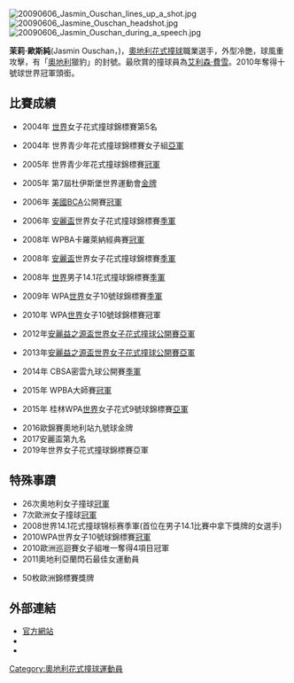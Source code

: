 {{MedalTableTop}}
{{MedalSport | 女子[[花式撞球|花式撞球]]}}
{{MedalCompetition | [[世界運動會|世界運動會]]}}
{{MedalSilver | [[2009年世界運動會撞球比賽|2009年高雄]] | 個人 }}
{{MedalBottom}}

[[File:20090606_Jasmin_Ouschan_lines_up_a_shot.jpg|thumb]]
[[File:20090606_Jasmine_Ouschan_headshot.jpg|thumb]]
[[File:20090606_Jasmin_Ouschan_during_a_speech.jpg|thumb]]
{{BLP unsourced|time=2009-05-09}}

'''茉莉·歐斯純'''(Jasmin Ouschan，{{bd|1986年|1月10日}})，[[奧地利|奧地利]][[花式撞球|花式撞球]]職業選手，外型冷艷，球風重攻擊，有「[[奧地利|奧地利]]獵豹」的封號。最欣賞的撞球員為[[艾利森·費雪|艾利森·費雪]]。2010年奪得十號球世界冠軍頭銜。

==比賽成績==

*2004年 [[世界|世界]]女子花式撞球錦標賽第5名

*2004年 世界青少年花式撞球錦標賽女子組[[亞軍|亞軍]]

*2005年 世界青少年花式撞球錦標賽[[冠軍|冠軍]]

*2005年 第7屆杜伊斯堡世界運動會[[金牌|金牌]]

*2006年 [[美國|美國]]BCA公開賽[[冠軍|冠軍]]

*2006年 [[安麗盃|安麗盃]]世界女子花式撞球錦標賽[[季軍|季軍]]

*2008年 WPBA卡羅萊納經典賽[[冠軍|冠軍]]

*2008年 [[安麗盃|安麗盃]]世界女子花式撞球錦標賽[[季軍|季軍]]

*2008年 [[世界|世界]]男子14.1花式撞球錦標賽[[季軍|季軍]]

*2009年 WPA[[世界|世界]]女子10號球錦標賽[[季軍|季軍]]

*2010年 WPA[[世界|世界]]女子10號球錦標賽冠軍

*2012年[[安麗盃|安麗益之源盃世界女子花式撞球公開賽]][[亞軍|亞軍]]

*2013年[[安麗盃|安麗益之源盃世界女子花式撞球公開賽]][[亞軍|亞軍]]

*2014年 CBSA密雲九球公開賽[[季軍|季軍]]

*2015年 WPBA大師賽[[冠軍|冠軍]]

*2015年 桂林WPA[[世界|世界]]女子花式9號球錦標賽[[亞軍|亞軍]]

*2016歐錦賽奧地利站九號球金牌
*2017安麗盃第九名
*2019年世界女子花式撞球錦標賽亞軍

==特殊事蹟==
*26次奧地利女子撞球[[冠軍|冠軍]]
*7次歐洲女子撞球[[冠軍|冠軍]]
*2008世界14.1花式撞球锦标赛季軍(首位在男子14.1比賽中拿下獎牌的女選手)
*2010WPA世界女子10號球錦標賽[[冠軍|冠軍]]
*2010歐洲巡迴賽女子組唯一奪得4項目冠軍
*2011奧地利亞蘭閃石最佳女運動員
[[Category:奧地利花式撞球運動員|Category:奧地利花式撞球運動員]]
*50枚歐洲錦標賽獎牌

== 外部連結 ==
* [http://en.jasmin-ouschan.com/ 官方網站] {{Wayback|url=http://en.jasmin-ouschan.com/ |date=20140224063807 }}
* {{facebook|Jasmin-Ouschan-official-fan-club-113802558641288|Jasmin Ouschan official fan club}}
* {{imdb name|3910509}}
